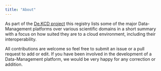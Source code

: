 ```yaml
---
title: "About"
---
```


As part of the [De.KCD project](https://datenkompetenz.cloud/) this registry lists some of the major Data-Management platforms over various scientific domains in a short summary with a focus on how suited they are to a cloud environment, including their interoperability.

All contributions are welcome so feel free to submit an issue or a pull request to add or edit. If you have been involved in the development of a Data-Management platform, we would be very happy for any correction or addition.
